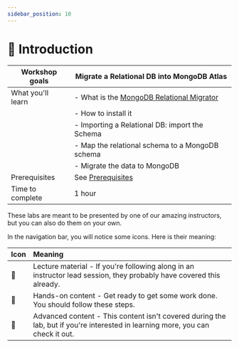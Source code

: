 ```yaml
---
sidebar_position: 10
---
```

# 📘 Introduction


|Workshop goals|Migrate a Relational DB into MongoDB Atlas|
|-|-|
|What you'll learn|- What is the [MongoDB Relational Migrator](https://www.mongodb.com/products/tools/relational-migrator)|
||- How to install it|
||- Importing a Relational DB: import the Schema|
||- Map the relational schema to a MongoDB schema|
||- Migrate the data to MongoDB|
|Prerequisites| See [Prerequisites](/docs/category/-prerequisites/)|
|Time to complete|1 hour|

These labs are meant to be presented by one of our amazing instructors, but you can also do them on your own.

In the navigation bar, you will notice some icons. Here is their meaning:

|Icon|Meaning|
|-|:-|
|📘|Lecture material - If you're following along in an instructor lead session, they probably have covered this already.|
|👐|Hands-on content - Get ready to get some work done. You should follow these steps.|
|🦸|Advanced content - This content isn't covered during the lab, but if you're interested in learning more, you can check it out.|